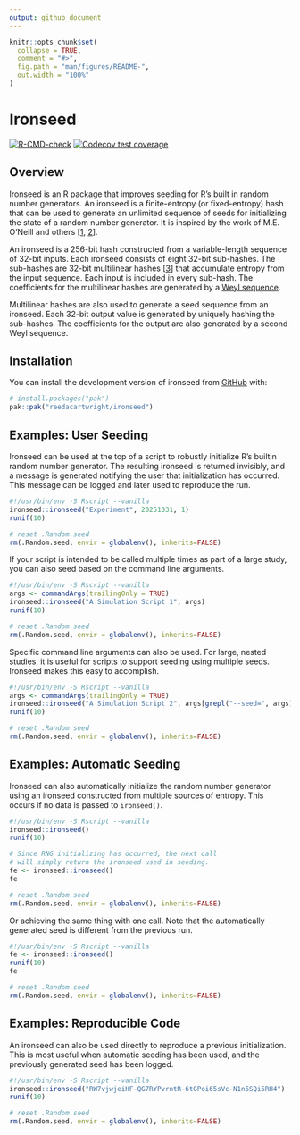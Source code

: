 ```yaml
---
output: github_document
---
```


<!-- README.md is generated from README.Rmd. Please edit that file -->

```r
knitr::opts_chunk$set(
  collapse = TRUE,
  comment = "#>",
  fig.path = "man/figures/README-",
  out.width = "100%"
)
```

# Ironseed

<!-- badges: start -->
[![R-CMD-check](https://github.com/reedacartwright/ironseed/actions/workflows/R-CMD-check.yaml/badge.svg)](https://github.com/reedacartwright/ironseed/actions/workflows/R-CMD-check.yaml)
[![Codecov test coverage](https://codecov.io/gh/reedacartwright/ironseed/graph/badge.svg)](https://app.codecov.io/gh/reedacartwright/ironseed)
<!-- badges: end -->

## Overview

Ironseed is an R package that improves seeding for R's built in random number
generators. An ironseed is a finite-entropy (or fixed-entropy) hash that can be
used to generate an unlimited sequence of seeds for initializing the state of a
random number generator. It is inspired by the work of M.E. O'Neill and others
[[1](https://www.pcg-random.org/posts/simple-portable-cpp-seed-entropy.html),
[2](https://gist.github.com/imneme/540829265469e673d045)].

An ironseed is a 256-bit hash constructed from a variable-length sequence of
32-bit inputs. Each ironseed consists of eight 32-bit sub-hashes. The sub-hashes
are 32-bit multilinear hashes [[3](https://arxiv.org/pdf/1202.4961.pdf)]
that accumulate entropy from the input sequence. Each input is included in every
sub-hash. The coefficients for the multilinear hashes are generated by a [Weyl
sequence](https://en.wikipedia.org/wiki/Weyl_sequence).

Multilinear hashes are also used to generate a seed sequence from an ironseed.
Each 32-bit output value is generated by uniquely hashing the sub-hashes. The
coefficients for the output are also generated by a second Weyl sequence.

## Installation

You can install the development version of ironseed from [GitHub](https://github.com/) with:

``` r
# install.packages("pak")
pak::pak("reedacartwright/ironseed")
```

## Examples: User Seeding

Ironseed can be used at the top of a script to robustly initialize R's builtin
random number generator. The resulting ironseed is returned invisibly, and a
message is generated notifying the user that initialization has occurred. This
message can be logged and later used to reproduce the run.

```r
#!/usr/bin/env -S Rscript --vanilla
ironseed::ironseed("Experiment", 20251031, 1)
runif(10)
```

```r
# reset .Random.seed
rm(.Random.seed, envir = globalenv(), inherits=FALSE)
```

If your script is intended to be called multiple times as part of a large study,
you can also seed based on the command line arguments.

```r
#!/usr/bin/env -S Rscript --vanilla
args <- commandArgs(trailingOnly = TRUE)
ironseed::ironseed("A Simulation Script 1", args)
runif(10)
```

```r
# reset .Random.seed
rm(.Random.seed, envir = globalenv(), inherits=FALSE)
```

Specific command line arguments can also be used. For large, nested studies, it
is useful for scripts to support seeding using multiple seeds. Ironseed makes
this easy to accomplish.

```r
#!/usr/bin/env -S Rscript --vanilla
args <- commandArgs(trailingOnly = TRUE)
ironseed::ironseed("A Simulation Script 2", args[grepl("--seed=", args)])
runif(10)
```

```r
# reset .Random.seed
rm(.Random.seed, envir = globalenv(), inherits=FALSE)
```

## Examples: Automatic Seeding

Ironseed can also automatically initialize the random number generator using an
ironseed constructed from multiple sources of entropy. This occurs if no data
is passed to `ironseed()`.

```r
#!/usr/bin/env -S Rscript --vanilla
ironseed::ironseed()
runif(10)

# Since RNG initializing has occurred, the next call
# will simply return the ironseed used in seeding.
fe <- ironseed::ironseed()
fe
```

```r
# reset .Random.seed
rm(.Random.seed, envir = globalenv(), inherits=FALSE)
```

Or achieving the same thing with one call. Note that the automatically generated
seed is different from the previous run.

```r
#!/usr/bin/env -S Rscript --vanilla
fe <- ironseed::ironseed()
runif(10)
fe
```

```r
# reset .Random.seed
rm(.Random.seed, envir = globalenv(), inherits=FALSE)
```

## Examples: Reproducible Code

An ironseed can also be used directly to reproduce a previous initialization.
This is most useful when automatic seeding has been used, and the previously
generated seed has been logged.

```r
#!/usr/bin/env -S Rscript --vanilla
ironseed::ironseed("RW7vjwjeiHF-QG7RYPvrntR-6tGPoi65sVc-N1n5SQi5RH4")
runif(10)
```

```r
# reset .Random.seed
rm(.Random.seed, envir = globalenv(), inherits=FALSE)
```

